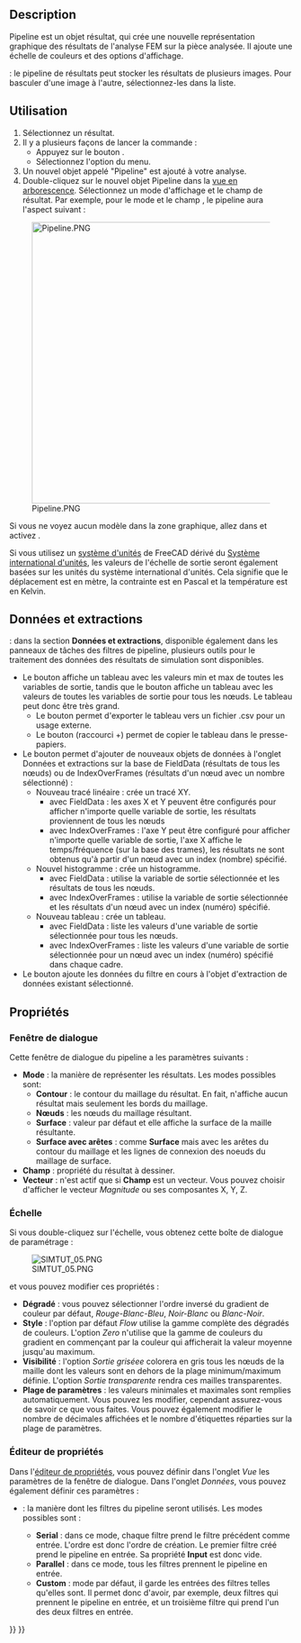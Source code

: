 <languages/>

{{Docnav/fr
|[[FEM_PostApplyChanges/fr|Appliquer les modifications]]
|[[FEM_PostBranchFilter/fr|Multi pipelines]]
|[[FEM_Workbench/fr|Atelier FEM]]
|IconL=FEM_PostApplyChanges.svg
|IconR=FEM_PostBranchFilter.svg
|IconC=Workbench_FEM.svg
}}

{{GuiCommand/fr
|Name=FEM PostPipelineFromResult
|Name/fr=FEM Pipeline de résultats
|MenuLocation=Résultats → Afficher le pipeline des résultats
|Workbenches=[[FEM_Workbench/fr|FEM]]
|Version=0.17
|SeeAlso=[[FEM_ResultShow/fr|FEM Afficher les résultats]], [[FEM_tutorial/fr|FEM Tutoriel]]
}}

==Description==

Pipeline est un objet résultat, qui crée une nouvelle représentation graphique des résultats de l'analyse FEM sur la pièce analysée. Il ajoute une échelle de couleurs et des options d'affichage.

{{Version/fr|1.1}} : le pipeline de résultats peut stocker les résultats de plusieurs images. Pour basculer d'une image à l'autre, sélectionnez-les dans la liste.

<span id="Usage"></span>
==Utilisation==

# Sélectionnez un résultat.
# Il y a plusieurs façons de lancer la commande :
#* Appuyez sur le bouton {{Button|[[Image:FEM_PostPipelineFromResult.svg|16px]] [[FEM_PostPipelineFromResult/fr|Afficher le pipeline des résultats]]}}.
#* Sélectionnez l'option {{MenuCommand|Résultats → [[Image:FEM_PostPipelineFromResult.svg|16px]] Afficher le pipeline des résultats}} du menu.
# Un nouvel objet appelé "Pipeline" est ajouté à votre analyse.
# Double-cliquez sur le nouvel objet Pipeline dans la [[Tree_view/fr|vue en arborescence]]. Sélectionnez un mode d'affichage et le champ de résultat. Par exemple, pour le mode {{Value|Surface}} et le champ {{Value|Contrainte de von Mises}}, le pipeline aura l'aspect suivant :
[[File:Pipeline.PNG|500px]]

Si vous ne voyez aucun modèle dans la zone graphique, allez dans et activez {{MenuCommand|Édition → Préférences → Affichage → Vue 3D → Rendu → Couleur du rétroéclairage}}.

Si vous utilisez un [[Preferences_Editor/fr#Unit.C3.A9s|système d'unités]] de FreeCAD dérivé du [https://fr.wikipedia.org/wiki/Syst%C3%A8me_international_d%27unit%C3%A9s Système international d'unités], les valeurs de l'échelle de sortie seront également basées sur les unités du système international d'unités. Cela signifie que le déplacement est en mètre, la contrainte est en Pascal et la température est en Kelvin.

<span id="Data_and_extractions"></span>
==Données et extractions==

{{Version/fr|1.1}} : dans la section '''Données et extractions''', disponible également dans les panneaux de tâches des filtres de pipeline, plusieurs outils pour le traitement des données des résultats de simulation sont disponibles.
* Le bouton {{Button|Résumé des données}} affiche un tableau avec les valeurs min et max de toutes les variables de sortie, tandis que le bouton {{Button|Afficher les données}} affiche un tableau avec les valeurs de toutes les variables de sortie pour tous les nœuds. Le tableau peut donc être très grand.
** Le bouton {{Button|Exporter au format CSV}} permet d'exporter le tableau vers un fichier .csv pour un usage externe.
** Le bouton {{Button|Copier la sélection dans le presse-papiers}} (raccourci {{KEY|Ctrl}}+{{KEY|C}}) permet de copier le tableau dans le presse-papiers.
* Le bouton {{Button|Nouveau}} permet d'ajouter de nouveaux objets de données à l'onglet Données et extractions sur la base de FieldData (résultats de tous les nœuds) ou de IndexOverFrames (résultats d'un nœud avec un nombre sélectionné) :
** Nouveau tracé linéaire : crée un tracé XY.
*** avec FieldData : les axes X et Y peuvent être configurés pour afficher n'importe quelle variable de sortie, les résultats proviennent de tous les nœuds
*** avec IndexOverFrames : l'axe Y peut être configuré pour afficher n'importe quelle variable de sortie, l'axe X affiche le temps/fréquence (sur la base des trames), les résultats ne sont obtenus qu'à partir d'un nœud avec un index (nombre) spécifié.
** Nouvel histogramme : crée un histogramme.
*** avec FieldData : utilise la variable de sortie sélectionnée et les résultats de tous les nœuds.
*** avec IndexOverFrames : utilise la variable de sortie sélectionnée et les résultats d'un nœud avec un index (numéro) spécifié.
** Nouveau tableau : crée un tableau.
*** avec FieldData : liste les valeurs d'une variable de sortie sélectionnée pour tous les nœuds.
*** avec IndexOverFrames : liste les valeurs d'une variable de sortie sélectionnée pour un nœud avec un index (numéro) spécifié dans chaque cadre.
* Le bouton {{Button|Ajouter des données à}} ajoute les données du filtre en cours à l'objet d'extraction de données existant sélectionné.

<span id="Properties"></span>
==Propriétés==

<span id="Dialog_box"></span>
===Fenêtre de dialogue===

Cette fenêtre de dialogue du pipeline a les paramètres suivants :
* '''Mode''' : la manière de représenter les résultats. Les modes possibles sont:
** '''Contour''' : le contour du maillage du résultat. En fait, n'affiche aucun résultat mais seulement les bords du maillage.
** '''Nœuds''' : les nœuds du maillage résultant.
** '''Surface''' : valeur par défaut et elle affiche la surface de la maille résultante.
** '''Surface avec arêtes''' : comme '''Surface''' mais avec les arêtes du contour du maillage et les lignes de connexion des noeuds du maillage de surface.
* '''Champ''' : propriété du résultat à dessiner.
* '''Vecteur''' : n'est actif que si '''Champ''' est un vecteur. Vous pouvez choisir d'afficher le vecteur ''Magnitude'' ou ses composantes X, Y, Z.

<span id="Scale"></span>
===Échelle===

Si vous double-cliquez sur l'échelle, vous obtenez cette boîte de dialogue de paramétrage :

[[File:SIMTUT 05.PNG]]

et vous pouvez modifier ces propriétés :
* '''Dégradé''' : vous pouvez sélectionner l'ordre inversé du gradient de couleur par défaut, ''Rouge-Blanc-Bleu'', ''Noir-Blanc'' ou ''Blanc-Noir''.
* '''Style''' : l'option par défaut ''Flow'' utilise la gamme complète des dégradés de couleurs. L'option ''Zero'' n'utilise que la gamme de couleurs du gradient en commençant par la couleur qui afficherait la valeur moyenne jusqu'au maximum.
* '''Visibilité''' : l'option ''Sortie griséee'' colorera en gris tous les nœuds de la maille dont les valeurs sont en dehors de la plage minimum/maximum définie. L'option ''Sortie transparente'' rendra ces mailles transparentes.
* '''Plage de paramètres''' : les valeurs minimales et maximales sont remplies automatiquement. Vous pouvez les modifier, cependant assurez-vous de savoir ce que vous faites. Vous pouvez également modifier le nombre de décimales affichées et le nombre d'étiquettes réparties sur la plage de paramètres.

<span id="Property_Editor"></span>
===Éditeur de propriétés===

Dans l'[[Property_editor/fr|éditeur de propriétés]], vous pouvez définir dans l'onglet ''Vue'' les paramètres de la fenêtre de dialogue. Dans l'onglet ''Données'', vous pouvez également définir ces paramètres :
* {{PropertyData|Mode}} : la manière dont les filtres du pipeline seront utilisés. Les modes possibles sont :
** '''Serial''' : dans ce mode, chaque filtre prend le filtre précédent comme entrée. L'ordre est donc l'ordre de création. Le premier filtre créé prend le pipeline en entrée. Sa propriété '''Input''' est donc vide.
** '''Parallel''' : dans ce mode, tous les filtres prennent le pipeline en entrée.
** '''Custom''' : mode par défaut, il garde les entrées des filtres telles qu'elles sont. Il permet donc d'avoir, par exemple, deux filtres qui prennent le pipeline en entrée, et un troisième filtre qui prend l'un des deux filtres en entrée.


{{Docnav/fr
|[[FEM_PostApplyChanges/fr|Appliquer les modifications]]
|[[FEM_PostBranchFilter/fr|Multi pipelines]]
|[[FEM_Workbench/fr|Atelier FEM]]
|IconL=FEM_PostApplyChanges.svg
|IconR=FEM_PostBranchFilter.svg
|IconC=Workbench_FEM.svg
}}

{{FEM_Tools_navi{{#translation:}}}}
{{Userdocnavi{{#translation:}}}}
